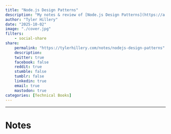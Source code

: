 ```yaml
---
title: "Node.js Design Patterns"
description: "My notes & review of [Node.js Design Patterns](https://a.co/d/hTE7uzB) by Luciano Mammino & Mario Casciaro" 
author: "Tyler Hillery"
date: "2025-10-02"
image: "./cover.jpg"
filters:
    - social-share
share:
    permalink: "https://tylerhillery.com/notes/nodejs-design-patterns"
    description:
    twitter: true
    facebook: false
    reddit: true
    stumble: false
    tumblr: false
    linkedin: true
    email: true
    mastodon: true
categories: [Technical Books]
---
```


------------------------------------------------------------------------

# Notes 
